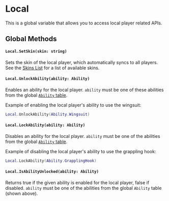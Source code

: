 # Local

This is a global variable that allows you to access local player related APIs.

## Global Methods

#### `Local.SetSkin(skin: string)`

Sets the skin of the local player, which automatically syncs to all players. See the [Skins List](/reference/skins-list) for a list of available skins.

#### `Local.UnlockAbility(ability: Ability)`

Enables an ability for the local player. `ability` must be one of these abilities from the global [`Ability` table](/client-api/ability).

Example of enabling the local player's ability to use the wingsuit:
```lua
Local.UnlockAbility(Ability.Wingsuit)
```

#### `Local.LockAbility(ability: Ability)`

Disables an ability for the local player. `ability` must be one of the abilities from the global [`Ability` table](/client-api/ability).

Example of disabling the local player's ability to use the grappling hook:

```lua
Local.LockAbility(Ability.GrapplingHook)
```

#### `Local.IsAbilityUnlocked(ability: Ability)`

Returns true if the given ability is enabled for the local player, false if disabled. `ability` must be one of the abilities from the global `Ability` table (shown above).

